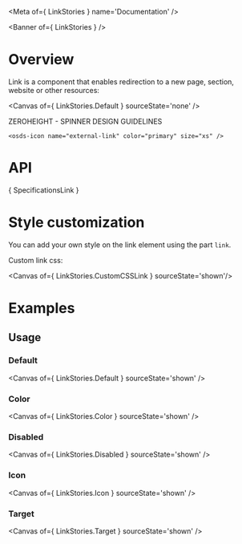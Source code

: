 
<Meta of={ LinkStories } name='Documentation' />

<Banner of={ LinkStories } />

# Overview


Link is a component that enables redirection to a new page, section, website or other resources:

<Canvas of={ LinkStories.Default } sourceState='none' />

<div>
  <osds-button color="primary" variant="ghost" href="https://zeroheight.com/6fc8a63f7/p/82b71b-link/b/40a887" target="_blank">
    ZEROHEIGHT - SPINNER DESIGN GUIDELINES  

    <osds-icon name="external-link" color="primary" size="xs" />
  </osds-button>
</div>

# API

<Markdown>{ SpecificationsLink }</Markdown>

# Style customization

You can add your own style on the link element using the part `link`.

Custom link css:

<Canvas of={ LinkStories.CustomCSSLink } sourceState='shown'/>

# Examples

## Usage

### Default

<Canvas of={ LinkStories.Default } sourceState='shown' />

### Color
<Canvas of={ LinkStories.Color } sourceState='shown' />

### Disabled
<Canvas of={ LinkStories.Disabled } sourceState='shown' />

### Icon
<Canvas of={ LinkStories.Icon } sourceState='shown' />

### Target
<Canvas of={ LinkStories.Target } sourceState='shown' />
